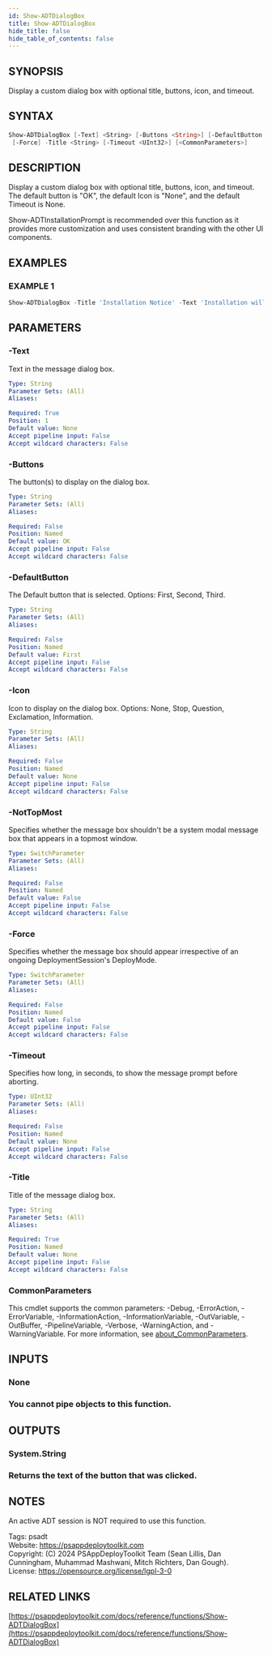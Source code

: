 ```yaml
---
id: Show-ADTDialogBox
title: Show-ADTDialogBox
hide_title: false
hide_table_of_contents: false
---
```


## SYNOPSIS

Display a custom dialog box with optional title, buttons, icon, and timeout.

## SYNTAX

```powershell
Show-ADTDialogBox [-Text] <String> [-Buttons <String>] [-DefaultButton <String>] [-Icon <String>] [-NotTopMost]
 [-Force] -Title <String> [-Timeout <UInt32>] [<CommonParameters>]
```

## DESCRIPTION

Display a custom dialog box with optional title, buttons, icon, and timeout.
The default button is "OK", the default Icon is "None", and the default Timeout is None.

Show-ADTInstallationPrompt is recommended over this function as it provides more customization and uses consistent branding with the other UI components.

## EXAMPLES

### EXAMPLE 1

```powershell
Show-ADTDialogBox -Title 'Installation Notice' -Text 'Installation will take approximately 30 minutes. Do you wish to proceed?' -Buttons 'OKCancel' -DefaultButton 'Second' -Icon 'Exclamation' -Timeout 600 -Topmost $false
```

## PARAMETERS

### -Text

Text in the message dialog box.

```yaml
Type: String
Parameter Sets: (All)
Aliases:

Required: True
Position: 1
Default value: None
Accept pipeline input: False
Accept wildcard characters: False
```

### -Buttons

The button(s) to display on the dialog box.

```yaml
Type: String
Parameter Sets: (All)
Aliases:

Required: False
Position: Named
Default value: OK
Accept pipeline input: False
Accept wildcard characters: False
```

### -DefaultButton

The Default button that is selected.
Options: First, Second, Third.

```yaml
Type: String
Parameter Sets: (All)
Aliases:

Required: False
Position: Named
Default value: First
Accept pipeline input: False
Accept wildcard characters: False
```

### -Icon

Icon to display on the dialog box.
Options: None, Stop, Question, Exclamation, Information.

```yaml
Type: String
Parameter Sets: (All)
Aliases:

Required: False
Position: Named
Default value: None
Accept pipeline input: False
Accept wildcard characters: False
```

### -NotTopMost

Specifies whether the message box shouldn't be a system modal message box that appears in a topmost window.

```yaml
Type: SwitchParameter
Parameter Sets: (All)
Aliases:

Required: False
Position: Named
Default value: False
Accept pipeline input: False
Accept wildcard characters: False
```

### -Force

Specifies whether the message box should appear irrespective of an ongoing DeploymentSession's DeployMode.

```yaml
Type: SwitchParameter
Parameter Sets: (All)
Aliases:

Required: False
Position: Named
Default value: False
Accept pipeline input: False
Accept wildcard characters: False
```

### -Timeout

Specifies how long, in seconds, to show the message prompt before aborting.

```yaml
Type: UInt32
Parameter Sets: (All)
Aliases:

Required: False
Position: Named
Default value: None
Accept pipeline input: False
Accept wildcard characters: False
```

### -Title

Title of the message dialog box.

```yaml
Type: String
Parameter Sets: (All)
Aliases:

Required: True
Position: Named
Default value: None
Accept pipeline input: False
Accept wildcard characters: False
```

### CommonParameters

This cmdlet supports the common parameters: -Debug, -ErrorAction, -ErrorVariable, -InformationAction, -InformationVariable, -OutVariable, -OutBuffer, -PipelineVariable, -Verbose, -WarningAction, and -WarningVariable. For more information, see [about_CommonParameters](http://go.microsoft.com/fwlink/?LinkID=113216).

## INPUTS

### None

### You cannot pipe objects to this function.
## OUTPUTS

### System.String

### Returns the text of the button that was clicked.
## NOTES
An active ADT session is NOT required to use this function.

Tags: psadt<br />
Website: https://psappdeploytoolkit.com<br />
Copyright: (C) 2024 PSAppDeployToolkit Team (Sean Lillis, Dan Cunningham, Muhammad Mashwani, Mitch Richters, Dan Gough).<br />
License: https://opensource.org/license/lgpl-3-0

## RELATED LINKS

[https://psappdeploytoolkit.com/docs/reference/functions/Show-ADTDialogBox](https://psappdeploytoolkit.com/docs/reference/functions/Show-ADTDialogBox)
